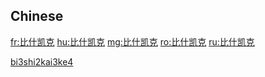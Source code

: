 {{also|比什凱克}}
==Chinese==
{{zh-see|比什凱克}}

[[Category:zh:Capital cities|bi3shi2kai3ke4]]

[[fr:比什凯克]]
[[hu:比什凯克]]
[[mg:比什凯克]]
[[ro:比什凯克]]
[[ru:比什凯克]]